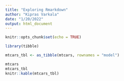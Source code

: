 ```yaml
---
title: "Exploring Rmarkdown"
author: "Kipras Varkala"
date: "1/20/2022"
output: html_document
---
```


```r
knitr::opts_chunk$set(echo = TRUE)
```

```r
library(tibble)
```

```r
mtcars_tbl <- as_tibble(mtcars, rownames = "model")

mtcars
mtcars_tbl
knitr::kable(mtcars_tbl)
```


